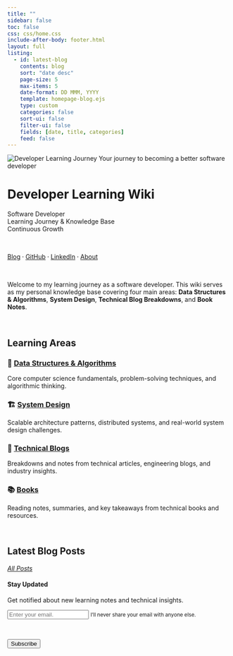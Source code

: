 ```yaml
---
title: ""
sidebar: false
toc: false
css: css/home.css
include-after-body: footer.html
layout: full
listing:
  - id: latest-blog
    contents: blog  
    sort: "date desc"
    page-size: 5
    max-items: 5
    date-format: DD MMM, YYYY
    template: homepage-blog.ejs
    type: custom
    categories: false
    sort-ui: false
    filter-ui: false
    fields: [date, title, categories]
    feed: false
---
```


:::{.column-body-outset}
::: {layout="[[42,8,50]]"}

<div>
[![Developer Learning Journey](/images/home.png){.rounded-corners .developer}
[Your journey to becoming a better software developer]{.small-text}]{.centered-text}
</div>

<div>
</div>

<div>
# Developer Learning Wiki

[Software Developer]{.small-text}<br>[Learning Journey & Knowledge Base]{.small-text}<br>[Continuous Growth]{.small-text}

<p>&nbsp;</p>

[Blog](/blog.qmd) ⸱ [GitHub](https://github.com/your-username) ⸱ [LinkedIn](https://linkedin.com/in/your-profile) ⸱ <a href="about.html">About</a>

<p>&nbsp;</p>

Welcome to my learning journey as a software developer. This wiki serves as my personal knowledge base covering four main areas: **Data Structures & Algorithms**, **System Design**, **Technical Blog Breakdowns**, and **Book Notes**. 

<p>&nbsp;</p>

## Learning Areas

### 🧮 [Data Structures & Algorithms](/dsa/index.qmd)
Core computer science fundamentals, problem-solving techniques, and algorithmic thinking.

### 🏗️ [System Design](/system-design/index.qmd)
Scalable architecture patterns, distributed systems, and real-world system design challenges.

### 📝 [Technical Blogs](/technical-blogs/index.qmd)
Breakdowns and notes from technical articles, engineering blogs, and industry insights.

### 📚 [Books](/books/index.qmd)
Reading notes, summaries, and key takeaways from technical books and resources.

<p>&nbsp;</p>

</div>

:::
:::

:::{.column-body-outset}

## Latest Blog Posts

::: {#latest-blog}
:::

*[All Posts](blog.qmd)*

:::

:::{.column-body-outset}

#### Stay Updated

Get notified about new learning notes and technical insights.

<form
  action="https://buttondown.email/api/emails/embed-subscribe/your-newsletter"
  method="post"
  target="popupwindow"
  onsubmit="window.open('https://buttondown.email/your-newsletter', 'popupwindow')"
  class="embeddable-buttondown-form"
>
  <div class="form-group">
  <input type="email" class="form-control" aria-describedby="emailHelp"  name="email" id="bd-email" placeholder="Enter your email."/>
  <small id="emailHelp" class="form-text text-muted">I'll never share your email with anyone else.</small>
  </div>
  <p>&nbsp;</p>
  <div class="form-group">
  <input type="submit" value="Subscribe"  class="btn btn-primary" />
  </div>
</form>

:::



